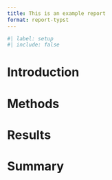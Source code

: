 ```yaml
---
title: This is an example report
format: report-typst
---
```


```r
#| label: setup
#| include: false
```

# Introduction

# Methods

# Results

# Summary
